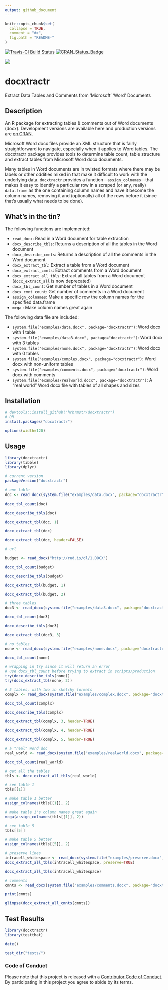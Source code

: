 ```yaml
---
output: github_document
---
```


<!-- README.md is generated from README.Rmd. Please edit that file -->

```r
knitr::opts_chunk$set(
  collapse = TRUE,
  comment = "#>",
  fig.path = "README-"
)
```

[![Travis-CI Build Status](https://travis-ci.org/hrbrmstr/docxtractr.svg?branch=master)](https://travis-ci.org/hrbrmstr/docxtractr) [![CRAN_Status_Badge](http://www.r-pkg.org/badges/version/docxtractr)](http://cran.r-project.org/package=docxtractr)

![](docxtractr-logo.png)

# docxtractr 

Extract Data Tables and Comments from 'Microsoft' 'Word' Documents

## Description 

An R package for extracting tables & comments out of Word documents (docx). Development versions are available here and production versions are [on CRAN](https://cran.rstudio.com/web/packages/docxtractr/index.html).

Microsoft Word docx files provide an XML structure that is fairly
straightforward to navigate, especially when it applies to Word tables. The docxtractr package provides tools to determine table count, table structure and extract tables from Microsoft Word docx documents.

Many tables in Word documents are in twisted formats where there may be labels or other oddities mixed in that make it difficult to work with the underlying data. `docxtractr` provides a function&mdash;`assign_colnames`&mdash;that makes it easy to identify a particular row in a scraped (or any, really) `data.frame` as the one containing column names and have it become the column names, removing it and (optionally) all of the rows before it (since that's usually what needs to be done).

## What's in the tin?

The following functions are implemented:

- `read_docx`:	Read in a Word document for table extraction
- `docx_describe_tbls`:	Returns a description of all the tables in the Word document
- `docx_describe_cmnts`:	Returns a description of all the comments in the Word document
- `docx_extract_tbl`:	Extract a table from a Word document
- `docx_extract_cmnts`:	Extract comments from a Word document
- `docx_extract_all_tbls`:	Extract all tables from a Word document (`docx_extract_all` is now deprecated)
- `docx_tbl_count`:	Get number of tables in a Word document
- `docx_cmnt_count`:	Get number of comments in a Word document
- `assign_colnames`:	Make a specific row the column names for the specified data.frame
- `mcga` : Make column names great again

The following data file are included:

- `system.file("examples/data.docx", package="docxtractr")`: Word docx with 1 table
- `system.file("examples/data3.docx", package="docxtractr")`: Word docx with 3 tables
- `system.file("examples/none.docx", package="docxtractr")`: Word docx with 0 tables
- `system.file("examples/complex.docx", package="docxtractr")`: Word docx with non-uniform tables
- `system.file("examples/comments.docx", package="docxtractr")`: Word docx with comments
- `system.file("examples/realworld.docx", package="docxtractr")`: A "real world" Word docx file with tables of all shapes and sizes

## Installation

```r
# devtools::install_github("hrbrmstr/docxtractr")
# OR 
install.packages("docxtractr")
```

```r
options(width=120)
```

## Usage

```r
library(docxtractr)
library(tibble)
library(dplyr)

# current version
packageVersion("docxtractr")

# one table
doc <- read_docx(system.file("examples/data.docx", package="docxtractr"))

docx_tbl_count(doc)

docx_describe_tbls(doc)

docx_extract_tbl(doc, 1)

docx_extract_tbl(doc)

docx_extract_tbl(doc, header=FALSE)

# url 

budget <- read_docx("http://rud.is/dl/1.DOCX")

docx_tbl_count(budget)

docx_describe_tbls(budget)

docx_extract_tbl(budget, 1)

docx_extract_tbl(budget, 2) 

# three tables
doc3 <- read_docx(system.file("examples/data3.docx", package="docxtractr"))

docx_tbl_count(doc3)

docx_describe_tbls(doc3)

docx_extract_tbl(doc3, 3)

# no tables
none <- read_docx(system.file("examples/none.docx", package="docxtractr"))

docx_tbl_count(none)

# wrapping in try since it will return an error
# use docx_tbl_count before trying to extract in scripts/production
try(docx_describe_tbls(none))
try(docx_extract_tbl(none, 2))

# 5 tables, with two in sketchy formats
complx <- read_docx(system.file("examples/complex.docx", package="docxtractr"))

docx_tbl_count(complx)

docx_describe_tbls(complx)

docx_extract_tbl(complx, 3, header=TRUE)

docx_extract_tbl(complx, 4, header=TRUE)

docx_extract_tbl(complx, 5, header=TRUE)

# a "real" Word doc
real_world <- read_docx(system.file("examples/realworld.docx", package="docxtractr"))

docx_tbl_count(real_world)

# get all the tables
tbls <- docx_extract_all_tbls(real_world)

# see table 1
tbls[[1]]

# make table 1 better
assign_colnames(tbls[[1]], 2)

# make table 1's column names great again 
mcga(assign_colnames(tbls[[1]], 2))

# see table 5
tbls[[5]]

# make table 5 better
assign_colnames(tbls[[5]], 2)

# preserve lines
intracell_whitespace <- read_docx(system.file("examples/preserve.docx", package="docxtractr"))
docx_extract_all_tbls(intracell_whitespace, preserve=TRUE)

docx_extract_all_tbls(intracell_whitespace)

# comments
cmnts <- read_docx(system.file("examples/comments.docx", package="docxtractr"))

print(cmnts)

glimpse(docx_extract_all_cmnts(cmnts))
```

## Test Results

```r
library(docxtractr)
library(testthat)

date()

test_dir("tests/")
```

### Code of Conduct

Please note that this project is released with a [Contributor Code of Conduct](CONDUCT.md). 
By participating in this project you agree to abide by its terms.

